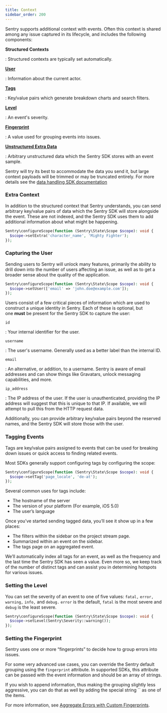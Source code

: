 ```yaml
---
title: Context
sidebar_order: 200
---
```


Sentry supports additional context with events. Often this context is shared
among any issue captured in its lifecycle, and includes the following
components:

**Structured Contexts**

: Structured contexts are typically set automatically.

[**User**](#capturing-the-user)

: Information about the current actor.

[**Tags**](#tagging-events)

: Key/value pairs which generate breakdown charts and search filters.

[**Level**](#setting-the-level)

: An event's severity.

[**Fingerprint**](#setting-the-fingerprint)

: A value used for grouping events into issues.

[**Unstructured Extra Data**](#extra-context)

: Arbitrary unstructured data which the Sentry SDK stores with an event sample.

<Alert level="warning" title="Context Size Limits"><markdown>

Sentry will try its best to accommodate the data you send it, but large context
payloads will be trimmed or may be truncated entirely. For more details see the
[data handling SDK documentation](https://develop.sentry.dev/sdk/data-handling/)

</markdown></Alert>

### Extra Context

In addition to the structured context that Sentry understands, you can send arbitrary key/value pairs of data which the Sentry SDK will store alongside the event. These are not indexed, and the Sentry SDK uses them to add additional information about what might be happening.

```php
Sentry\configureScope(function (Sentry\State\Scope $scope): void {
  $scope->setExtra('character_name', 'Mighty Fighter');
});
```

### Capturing the User

Sending users to Sentry will unlock many features, primarily the ability to drill down into the number of users affecting an issue, as well as to get a broader sense about the quality of the application.

```php
Sentry\configureScope(function (Sentry\State\Scope $scope): void {
  $scope->setUser(['email' => 'john.doe@example.com']);
});
```

Users consist of a few critical pieces of information which are used to
construct a unique identity in Sentry. Each of these is optional, but
one **must** be present for the Sentry SDK to capture the user:

`id`

: Your internal identifier for the user.

`username`

: The user's username. Generally used as a better label than the internal ID.

`email`

: An alternative, or addition, to a username. Sentry is aware of email addresses
and can show things like Gravatars, unlock messaging capabilities, and more.

`ip_address`

: The IP address of the user. If the user is unauthenticated, providing the IP
address will suggest that this is unique to that IP. If available, we will
attempt to pull this from the HTTP request data.

Additionally, you can provide arbitrary key/value pairs beyond the reserved
names, and the Sentry SDK will store those with the user.

### Tagging Events

Tags are key/value pairs assigned to events that can be used for breaking down
issues or quick access to finding related events.

Most SDKs generally support configuring tags by configuring the scope:

```php
Sentry\configureScope(function (Sentry\State\Scope $scope): void {
  $scope->setTag('page_locale', 'de-at');
});
```

Several common uses for tags include:

- The hostname of the server
- The version of your platform (For example, iOS 5.0)
- The user’s language

Once you’ve started sending tagged data, you’ll see it show up in a few places:

- The filters within the sidebar on the project stream page.
- Summarized within an event on the sidebar.
- The tags page on an aggregated event.

We’ll automatically index all tags for an event, as well as the frequency and the last time the Sentry SDK has seen a value. Even more so, we keep track of the number of distinct tags and can assist you in determining hotspots for various issues.

### Setting the Level

You can set the severity of an event to one of five values: `fatal,` `error,` `warning,` `info,` and `debug.` `error` is the default, `fatal` is the most severe and `debug` is the least severe.

```php
Sentry\configureScope(function (Sentry\State\Scope $scope): void {
  $scope->setLevel(Sentry\Severity::warning());
});
```

### Setting the Fingerprint

Sentry uses one or more “fingerprints” to decide how to group errors into issues.

For some very advanced use cases, you can override the Sentry default grouping using the `fingerprint` attribute. In supported SDKs, this attribute can be passed with the event information and should be an array of strings.

If you wish to append information, thus making the grouping slightly less aggressive, you can do that as well by adding the special string `` as one of the items.

For more information, see [Aggregate Errors with Custom Fingerprints](https://blog.sentry.io/2018/01/18/setting-up-custom-fingerprints).
